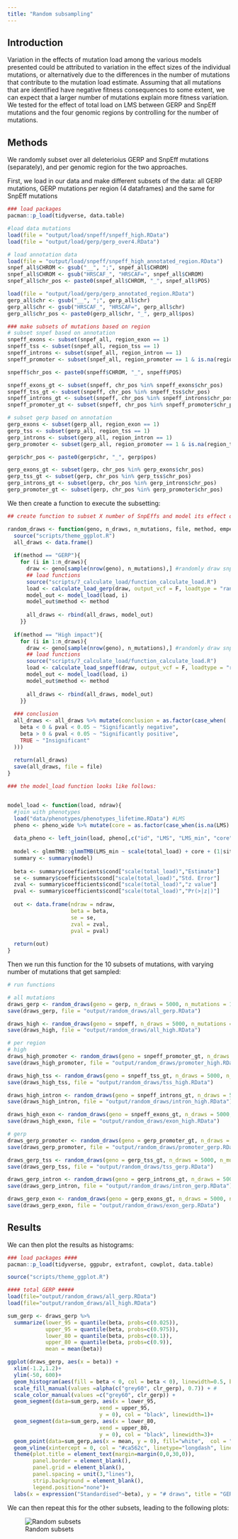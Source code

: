 ```yaml
---
title: "Random subsampling"
---
```


## Introduction

Variation in the effects of mutation load among the various models presented could be attributed to variation in the effect sizes of the individual mutations, or alternatively due to the differences in the number of mutations that contribute to the mutation load estimate. Assuming that all mutations that are identified have negative fitness consequences to some extent, we can expect that a larger number of mutations explain more fitness variation. We tested for the effect of total load on LMS between GERP and SnpEff mutations and the four genomic regions by controlling for the number of mutations.

## Methods

We randomly subset over all deleterioius GERP and SnpEff mutations (separately), and per genomic region for the two approaches.

First, we load in our data and make different subsets of the data: all GERP mutations, GERP mutations per region (4 dataframes) and the same for SnpEff mutations

```r
### load packages
pacman::p_load(tidyverse, data.table)

#load data mutations
load(file = "output/load/snpeff/snpeff_high.RData")
load(file = "output/load/gerp/gerp_over4.RData")

# load annotation data
load(file = "output/load/snpeff/snpeff_high_annotated_region.RData")
snpef_all$CHROM <- gsub("__", ";", snpef_all$CHROM)
snpef_all$CHROM <- gsub("HRSCAF_", "HRSCAF=", snpef_all$CHROM)
snpef_all$chr_pos <- paste0(snpef_all$CHROM, "_", snpef_all$POS)

load(file = "output/load/gerp/gerp_annotated_region.RData")
gerp_all$chr <- gsub("__", ";", gerp_all$chr)
gerp_all$chr <- gsub("HRSCAF_", "HRSCAF=", gerp_all$chr)
gerp_all$chr_pos <- paste0(gerp_all$chr, "_", gerp_all$pos)

### make subsets of mutations based on region
# subset snpef based on annotation
snpeff_exons <- subset(snpef_all, region_exon == 1)
snpeff_tss <- subset(snpef_all, region_tss == 1)
snpeff_introns <- subset(snpef_all, region_intron == 1)
snpeff_promoter <- subset(snpef_all, region_promoter == 1 & is.na(region_tss))

snpeff$chr_pos <- paste0(snpeff$CHROM, "_", snpeff$POS)

snpeff_exons_gt <- subset(snpeff, chr_pos %in% snpeff_exons$chr_pos)
snpeff_tss_gt <- subset(snpeff, chr_pos %in% snpeff_tss$chr_pos)
snpeff_introns_gt <- subset(snpeff, chr_pos %in% snpeff_introns$chr_pos)
snpeff_promoter_gt <- subset(snpeff, chr_pos %in% snpeff_promoter$chr_pos)

# subset gerp based on annotation
gerp_exons <- subset(gerp_all, region_exon == 1)
gerp_tss <- subset(gerp_all, region_tss == 1)
gerp_introns <- subset(gerp_all, region_intron == 1)
gerp_promoter <- subset(gerp_all, region_promoter == 1 & is.na(region_tss))

gerp$chr_pos <- paste0(gerp$chr, "_", gerp$pos)

gerp_exons_gt <- subset(gerp, chr_pos %in% gerp_exons$chr_pos)
gerp_tss_gt <- subset(gerp, chr_pos %in% gerp_tss$chr_pos)
gerp_introns_gt <- subset(gerp, chr_pos %in% gerp_introns$chr_pos)
gerp_promoter_gt <- subset(gerp, chr_pos %in% gerp_promoter$chr_pos)

```

We then create a function to execute the subsetting:

```r
## create function to subset X number of SnpEffs and model its effect on fitness

random_draws <- function(geno, n_draws, n_mutations, file, method, emperical_beta){
  source("scripts/theme_ggplot.R")
  all_draws <- data.frame()
  
  if(method == "GERP"){
    for (i in 1:n_draws){
      draw <- geno[sample(nrow(geno), n_mutations),] #randomly draw snps
      ## load functions
      source("scripts/7_calculate_load/function_calculate_load.R")
      load <- calculate_load_gerp(draw, output_vcf = F, loadtype = "random_draw") #calculate load
      model_out <- model_load(load, i)
      model_out$method <- method
      
      all_draws <- rbind(all_draws, model_out)
    }}
  
  if(method == "High impact"){
    for (i in 1:n_draws){
      draw <- geno[sample(nrow(geno), n_mutations),] #randomly draw snps
      ## load functions
      source("scripts/7_calculate_load/function_calculate_load.R")
      load <- calculate_load_snpeff(draw, output_vcf = F, loadtype = "random_draw") #calculate load
      model_out <- model_load(load, i)
      model_out$method <- method
      
      all_draws <- rbind(all_draws, model_out)
    }}
  
  ### conclusion
  all_draws <- all_draws %>% mutate(conclusion = as.factor(case_when(
    beta < 0 & pval < 0.05 ~ "Significantly negative",
    beta > 0 & pval < 0.05 ~ "Significantly positive",
    TRUE ~ "Insignificant"
  )))
  
  return(all_draws)
  save(all_draws, file = file)
}

### the model_load function looks like follows:


model_load <- function(load, ndraw){
  #join with phenotypes
  load("data/phenotypes/phenotypes_lifetime.RData") #LMS
  pheno <- pheno_wide %>% mutate(core = as.factor(case_when(is.na(LMS) ~ "no core", !is.na(LMS) ~ "core")))
  
  data_pheno <- left_join(load, pheno[,c("id", "LMS", "LMS_min", "core", "site", "born")], by = "id")
  
  model <- glmmTMB::glmmTMB(LMS_min ~ scale(total_load) + core + (1|site), family = "poisson", ziformula = ~1, data = data_pheno)
  summary <- summary(model)
  
  beta <- summary$coefficients$cond["scale(total_load)","Estimate"]
  se <- summary$coefficients$cond["scale(total_load)","Std. Error"]
  zval <- summary$coefficients$cond["scale(total_load)","z value"]
  pval <- summary$coefficients$cond["scale(total_load)","Pr(>|z|)"]
  
  out <- data.frame(ndraw = ndraw, 
                    beta = beta,
                    se = se,
                    zval = zval,
                    pval = pval)
  
  return(out)
}

```

Then we run this function for the 10 subsets of mutations, with varying number of mutations that get sampled:

```r
# run functions

# all mutations
draws_gerp <- random_draws(geno = gerp, n_draws = 5000, n_mutations = 1000, file = "output/random_draws/all_gerp.RData", method="GERP", emperical_beta = -0.21)
save(draws_gerp, file = "output/random_draws/all_gerp.RData")

draws_high <- random_draws(geno = snpeff, n_draws = 5000, n_mutations = 1000, file = "output/random_draws/all_high.RData", method = "High impact", emperical_beta = -0.07)
save(draws_high, file = "output/random_draws/all_high.RData")

# per region
# high
draws_high_promoter <- random_draws(geno = snpeff_promoter_gt, n_draws = 5000, n_mutations = 500, file = "results/random_draws/promoter_high.RData", method = "High impact", emperical_beta = 0)
save(draws_high_promoter, file = "output/random_draws/promoter_high.RData")

draws_high_tss <- random_draws(geno = snpeff_tss_gt, n_draws = 5000, n_mutations = 500, file = "results/random_draws/tss_high.RData", method = "High impact", emperical_beta = 0)
save(draws_high_tss, file = "output/random_draws/tss_high.RData")

draws_high_intron <- random_draws(geno = snpeff_introns_gt, n_draws = 5000, n_mutations = 500, file = "results/random_draws/intron_high.RData", method = "High impact", emperical_beta = 0)
save(draws_high_intron, file = "output/random_draws/intron_high.RData")

draws_high_exon <- random_draws(geno = snpeff_exons_gt, n_draws = 5000, n_mutations = 500, file = "results/random_draws/exon_high.RData", method = "High impact", emperical_beta = 0)
save(draws_high_exon, file = "output/random_draws/exon_high.RData")

# gerp
draws_gerp_promoter <- random_draws(geno = gerp_promoter_gt, n_draws = 5000, n_mutations = 500, file = "results/random_draws/promoter_gerp.RData", method = "GERP", emperical_beta = 0)
save(draws_gerp_promoter, file = "output/random_draws/promoter_gerp.RData")

draws_gerp_tss <- random_draws(geno = gerp_tss_gt, n_draws = 5000, n_mutations = 500, file = "results/random_draws/tss_gerp.RData", method = "GERP", emperical_beta = 0)
save(draws_gerp_tss, file = "output/random_draws/tss_gerp.RData")

draws_gerp_intron <- random_draws(geno = gerp_introns_gt, n_draws = 5000, n_mutations = 500, file = "results/random_draws/intron_gerp.RData", method = "GERP", emperical_beta = 0)
save(draws_gerp_intron, file = "output/random_draws/intron_gerp.RData")

draws_gerp_exon <- random_draws(geno = gerp_exons_gt, n_draws = 5000, n_mutations = 500, file = "results/random_draws/exon_gerp.RData", method = "GERP", emperical_beta = 0)
save(draws_gerp_exon, file = "output/random_draws/exon_gerp.RData")
```

## Results

We can then plot the results as histograms:

```r
### load packages ####
pacman::p_load(tidyverse, ggpubr, extrafont, cowplot, data.table)

source("scripts/theme_ggplot.R")

#### total GERP #####
load(file="output/random_draws/all_gerp.RData")
load(file="output/random_draws/all_high.RData")

sum_gerp <- draws_gerp %>%
  summarize(lower_95 = quantile(beta, probs=c(0.025)),
            upper_95 = quantile(beta, probs=c(0.975)),
            lower_80 = quantile(beta, probs=c(0.1)),
            upper_80 = quantile(beta, probs=c(0.9)),
            mean = mean(beta))

ggplot(draws_gerp, aes(x = beta)) + 
  xlim(-1.2,1.2)+
  ylim(-50, 600)+
  geom_histogram(aes(fill = beta < 0, col = beta < 0), linewidth=0.5, bins=40)+
  scale_fill_manual(values =alpha(c("grey60", clr_gerp), 0.7)) + #
  scale_color_manual(values =c("grey60", clr_gerp)) +
  geom_segment(data=sum_gerp, aes(x = lower_95, 
                             xend = upper_95, 
                             y = 0), col = "black", linewidth=1)+
  geom_segment(data=sum_gerp, aes(x = lower_80, 
                             xend = upper_80, 
                             y = 0), col = "black", linewidth=3)+
  geom_point(data=sum_gerp,aes(x = mean, y = 0), fill="white",  col = "black", shape=21, size = 6)+
  geom_vline(xintercept = 0, col = "#ca562c", linetype="longdash", linewidth=0.6)+
  theme(plot.title = element_text(margin=margin(0,0,30,0)),
        panel.border = element_blank(),
        panel.grid = element_blank(),
        panel.spacing = unit(3,"lines"),
        strip.background = element_blank(),
        legend.position="none")+
  labs(x = expression("Standardised"~beta), y = "# draws", title = "GERP") -> total_gerp

```

We can then repeat this for the other subsets, leading to the following plots:

![Random subsets](../plots/sup/sup_3_random_draws.png)
